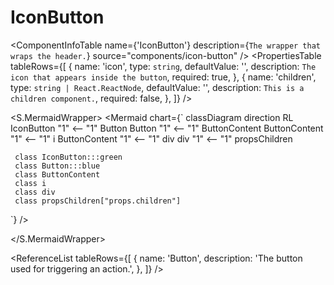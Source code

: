 

<Meta title="ApplicationModel/Components/IconButton/docs" />

# IconButton

<ComponentInfoTable
  name={'IconButton'}
  description={`The wrapper that wraps the header.`}
  source="components/icon-button"
/>
<PropertiesTable
  tableRows={[
    {
      name: 'icon',
      type: `string`,
      defaultValue: '',
      description: `The icon that appears inside the button`,
      required: true,
    },
    {
      name: 'children',
      type: `string | React.ReactNode`,
      defaultValue: '',
      description: `This is a children component.`,
      required: false,
    },
  ]}
/>

<S.MermaidWrapper>
<Mermaid
  chart={`
     classDiagram
     direction RL
     IconButton "1" <-- "1" Button
     Button "1" <-- "1" ButtonContent
     ButtonContent "1" <-- "1" i
     ButtonContent "1" <-- "1" div
     div "1" <-- "1" propsChildren

     class IconButton:::green
     class Button:::blue
     class ButtonContent
     class i
     class div
     class propsChildren["props.children"]

`}
/>

</S.MermaidWrapper>

<ReferenceList
  tableRows={[
    {
      name: 'Button',
      description: 'The button used for triggering an action.',
    },
  ]}
/>
